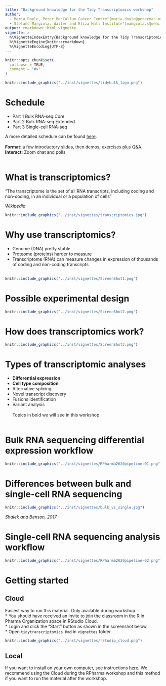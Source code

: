 ```yaml
---
title: "Background knowledge for the Tidy Transcriptomics workshop"
author:
  - Maria Doyle, Peter MacCallum Cancer Centre^[maria.doyle@petermac.org]
  - Stefano Mangiola, Walter and Eliza Hall Institute^[mangiola.s@wehi.edu.au]
output: rmarkdown::html_vignette
vignette: >
  %\VignetteIndexEntry{Background knowledge for the Tidy Transcriptomics workshop}
  %\VignetteEngine{knitr::rmarkdown}
  %\VignetteEncoding{UTF-8}
---
```


```r
knitr::opts_chunk$set(
  collapse = TRUE,
  comment = "#>"
)
```

```r
knitr::include_graphics("../inst/vignettes/tidybulk_logo.png")
```

# Schedule

- Part 1 Bulk RNA-seq Core
- Part 2 Bulk RNA-seq Extended
- Part 3 Single-cell RNA-seq

A more detailed schedule can be found [here](https://stemangiola.github.io/rpharma2020_tidytranscriptomics/index.html#time-outline).  
<br>
**Format**: a few introductory slides, then demos, exercises plus Q&A.  
**Interact**: Zoom chat and polls
<br>
<br>

# What is transcriptomics?

“The transcriptome is the set of all RNA transcripts, including coding and non-coding, in an individual or a population of cells”

_Wikipedia_

```r
knitr::include_graphics("../inst/vignettes/transcriptomics.jpg")
```

# Why use transcriptomics?

- Genome (DNA) pretty stable
- Proteome (proteins) harder to measure
- Transcriptome (RNA) can measure changes in expression of thousands of coding and non-coding transcripts
<br>
<br>
```r
knitr::include_graphics("../inst/vignettes/ScreenShot1.png")
```

# Possible experimental design

```r
knitr::include_graphics("../inst/vignettes/ScreenShot2.png")
```

# How does transcriptomics work?

```r
knitr::include_graphics("../inst/vignettes/ScreenShot3.png")
```

# Types of transcriptomic analyses

* **Differential expression**  
* **Cell type composition**  
* Alternative splicing  
* Novel transcript discovery  
* Fusions identification  
* Variant analysis  
<br>
Topics in bold we will see in this workshop
<br>
<br>

# Bulk RNA sequencing differential expression workflow

```r
knitr::include_graphics("../inst/vignettes/RPharma2020pipeline-01.png")
```

# Differences between bulk and single-cell RNA sequencing

```r
knitr::include_graphics("../inst/vignettes/bulk_vs_single.jpg")
```

_Shalek and Benson, 2017_

# Single-cell RNA sequencing analysis workflow

```r
knitr::include_graphics("../inst/vignettes/RPharma2020pipeline-02.png")
```

# Getting started 

## Cloud

Easiest way to run this material. Only available during workshop.  
 * You should have received an invite to join the classroom in the R in Pharma Organization space in RStudio Cloud.   
 * Login and click the "Start" button as shown in the screenshot below  
 * Open `tidytranscriptomics.Rmd` in `vignettes` folder
 
```r
knitr::include_graphics("../inst/vignettes/rstudio_cloud.png")
```
 


## Local

If you want to install on your own computer, see instructions [here](https://stemangiola.github.io/rpharma2020_tidytranscriptomics/index.html#workshop-package-installation). We recommend using the Cloud during the RPharma workshop and this method if you want to run the material after the workshop.

